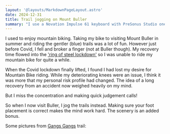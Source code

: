 ```yaml
---
layout: '@layouts/MarkdownPageLayout.astro'
date: 2024-12-31
title: Trail jogging on Mount Buller
summary: "I use a Novation Impulse 61 keyboard with PreSonus Studio one.  Every now and then, I need to fix up the connectivity between my keyboard and Studio One.  This blog post is to remind me of how it is done."
---
```



I used to enjoy mountain biking. Taking my bike to visiting Mount Buller in summer and riding the gentler (blue) trails was a lot of fun.  However just before Covid, I fell and broker a finger (not at Buller though).  My recovery time flowed into the ['ring of steel lockdown'](https://www.abc.net.au/news/2020-11-08/how-melbournes-coronavirus-travel-rules-are-expected-to-change/12858310) so I was unable to ride my mountain bike for quite a while.

When the Covid lockdown finally lifted, I found I had lost my desire for Mountain Bike riding.  While my deteriorating knees were an issue, I think it was more that my personal risk profile had changed.  The idea of a long recovery from an accident now weighed heavily on my mind.

But I miss the concentration and making quick judgement calls!

So when I now visit Buller, I jog the trails instead.  Making sure your foot placement is correct makes the mind work hard.  The scenery is an added bonus.

Some pictures from [Gangs Gangs](https://www.mtbuller.com.au/summer/xc-bike-trail/gangs-gangs) trail:

<MaxWidthImage src={flowImage} alt="Gangs Gangs mountain bike trail - nice flow" quality="low" />
<MaxWidthImage src={rocksImage} alt="Gangs Gangs mountain bike trail - short rock garden" quality="low" />
<MaxWidthImage src={bendImage} alt="Gangs Gangs mountain bike trail - scenic bend" quality="low"/>
